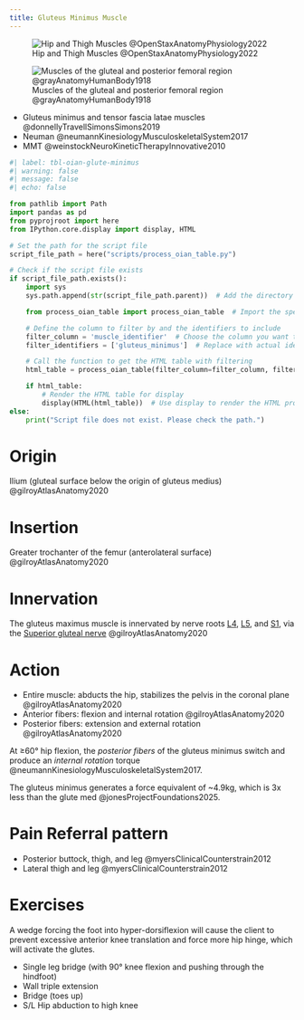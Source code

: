 ```yaml
---
title: Gluteus Minimus Muscle
---
```



![Hip and Thigh Muscles @OpenStaxAnatomyPhysiology2022](/The Archive/Images/OpenStax Anatomy and Physiology 2e/fig11.29 Hip and Thigh Muscles.jpeg){#fig-openstax-fig11.29}

![Muscles of the gluteal and posterior femoral region @grayAnatomyHumanBody1918](/The Archive/Images/Gray anatomy 1918 images/Myology/image434 Muscles of the gluteal and posterior femoral regions.gif){#fig-gray1918-image434}

::: {.callout title="Reading list"}

- Gluteus minimus and tensor fascia latae muscles @donnellyTravellSimonsSimons2019
- Neuman @neumannKinesiologyMusculoskeletalSystem2017
- MMT @weinstockNeuroKineticTherapyInnovative2010


:::

```python
#| label: tbl-oian-glute-minimus
#| warning: false
#| message: false
#| echo: false

from pathlib import Path
import pandas as pd
from pyprojroot import here
from IPython.core.display import display, HTML

# Set the path for the script file
script_file_path = here("scripts/process_oian_table.py")

# Check if the script file exists
if script_file_path.exists():
    import sys
    sys.path.append(str(script_file_path.parent))  # Add the directory of the script to the system path

    from process_oian_table import process_oian_table  # Import the specific function

    # Define the column to filter by and the identifiers to include
    filter_column = 'muscle_identifier'  # Choose the column you want to filter by
    filter_identifiers = ['gluteus_minimus']  # Replace with actual identifiers you want to include

    # Call the function to get the HTML table with filtering
    html_table = process_oian_table(filter_column=filter_column, filter_identifiers=filter_identifiers)

    if html_table:
        # Render the HTML table for display
        display(HTML(html_table))  # Use display to render the HTML properly
else:
    print("Script file does not exist. Please check the path.")

```

# Origin {#origin}

Ilium (gluteal surface below the origin of gluteus medius) @gilroyAtlasAnatomy2020

# Insertion {#insertion}

Greater trochanter of the femur (anterolateral surface) @gilroyAtlasAnatomy2020


# Innervation {#innervation}

The gluteus maximus muscle is innervated by nerve roots [L4]({{< var ref-nerve-root.l4 >}}), [L5]({{< var ref-nerve-root.l5 >}}), and [S1]({{< var ref-nerve-root.s1 >}}), via the [Superior gluteal nerve]({{< var ref-superior-gluteal-nerve.path >}})  @gilroyAtlasAnatomy2020



# Action {#action}

- Entire muscle: abducts the hip, stabilizes the pelvis in the coronal plane @gilroyAtlasAnatomy2020
- Anterior fibers: flexion and internal rotation @gilroyAtlasAnatomy2020 
- Posterior fibers: extension and external rotation @gilroyAtlasAnatomy2020 

 At &ge;60&deg; hip flexion, the *posterior fibers* of the gluteus minimus switch and produce an *internal rotation* torque @neumannKinesiologyMusculoskeletalSystem2017.


The gluteus minimus generates a force equivalent of ~4.9kg, which is 3x less than the glute med @jonesProjectFoundations2025.



# Pain Referral pattern

- Posterior buttock, thigh, and leg @myersClinicalCounterstrain2012
- Lateral thigh and leg @myersClinicalCounterstrain2012

# Exercises {#exercise}

A wedge forcing the foot into hyper-dorsiflexion will cause the client to prevent excessive anterior knee translation and force more hip hinge, which will activate the glutes.

- Single leg bridge (with 90&deg; knee flexion and pushing through the hindfoot)
- Wall triple extension
- Bridge (toes up)
- S/L Hip abduction to high knee